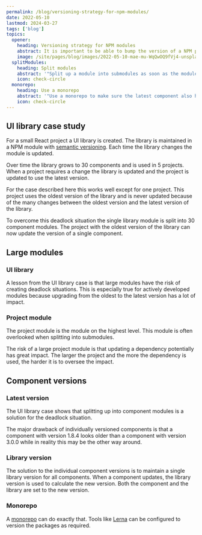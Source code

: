 ```yaml
---
permalink: /blog/versioning-strategy-for-npm-modules/
date: 2022-05-10
lastmod: 2024-03-27
tags: ['blog']
topics:
  opener:
    heading: Versioning strategy for NPM modules
    abstract: It is important to be able to bump the version of a NPM package without side effects.
    image: /site/pages/blog/images/2022-05-10-mae-mu-WqQwOQ9fVj4-unsplash.jpg
  splitModules:
    heading: Split modules
    abstract: '"Split up a module into submodules as soon as the module becomes too hard to update."'
    icon: check-circle
  monorepo:
    heading: Use a monorepo
    abstract: '"Use a monorepo to make sure the latest component also has the latest version."'
    icon: check-circle
---
```



## UI library case study

For a small React project a UI library is created. The library is maintained in
a NPM module with [semantic versioning](https://semver.org). Each time the
library changes the module is updated.

Over time the library grows to 30 components and is used in 5 projects. When a
project requires a change the library is updated and the project is updated to
use the latest version.

For the case described here this works well except for one project. This project
uses the oldest version of the library and is never updated because of the many
changes between the oldest version and the latest version of the library.

To overcome this deadlock situation the single library module is split into 30
component modules. The project with the oldest version of the library can now
update the version of a single component.

## Large modules

### UI library

A lesson from the UI library case is that large modules have the risk of
creating deadlock situations. This is especially true for actively developed
modules because upgrading from the oldest to the latest version has a lot of
impact.

### Project module

The project module is the module on the highest level. This module is often
overlooked when splitting into submodules.

The risk of a large project module is that updating a dependency potentially has
great impact. The larger the project and the more the dependency is used, the
harder it is to oversee the impact.

<Topic variant="quote" topic={props.topics.splitModules} />

## Component versions

### Latest version

The UI library case shows that splitting up into component modules is a solution
for the deadlock situation.

The major drawback of individually versioned components is that a component with
version 1.8.4 looks older than a component with version 3.0.0 while in reality
this may be the other way around.

### Library version

The solution to the individual component versions is to maintain a single
library version for all components. When a component updates, the library
version is used to calculate the new version. Both the component and the library
are set to the new version.

### Monorepo

A [monorepo](https://en.wikipedia.org/wiki/Monorepo) can do exactly that. Tools
like [Lerna](https://github.com/lerna) can be configured to version the packages
as required.

<Topic variant="quote" topic={props.topics.monorepo} />

